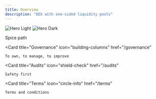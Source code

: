 ```yaml
---
title: Overview
description: "DEX with one-sided liquidity pools"
---
```


<img
  className="block dark:hidden"
  src="/images/spice-banner.png"
  alt="Hero Light"
/>
<img
  className="hidden dark:block"
  src="/images/spice-banner.png"
  alt="Hero Dark"
/>

<CardGroup cols={2}>
  <Card
    title="Roadmap: The Seed"
    icon="map"
    href="/roadmap"
  >
    Spice path
  </Card>

  <Card
    title="Governance"
    icon="building-columns"
    href="/governance"
  >
    To own, to manage, to improve
  </Card>

  <Card
    title="Audits"
    icon="shield-check"
    href="/audits"
  >
    Safety first
  </Card>

  <Card
    title="Terms"
    icon="circle-info"
    href="/terms"
  >
    Terms and conditions
  </Card>

</CardGroup>
